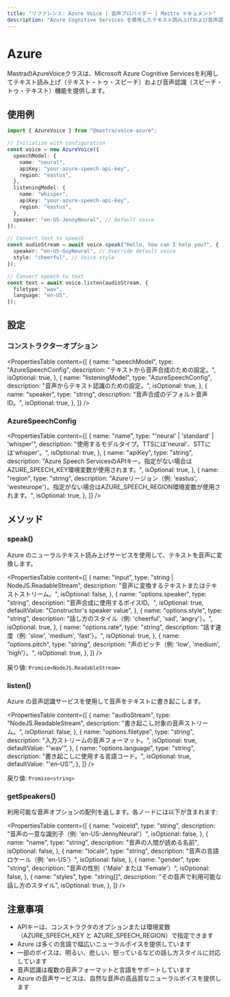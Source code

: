 ```yaml
---
title: "リファレンス: Azure Voice | 音声プロバイダー | Mastra ドキュメント"
description: "Azure Cognitive Services を使用したテキスト読み上げおよび音声認識機能を提供する AzureVoice クラスのドキュメント。"
---
```


# Azure

MastraのAzureVoiceクラスは、Microsoft Azure Cognitive Servicesを利用してテキスト読み上げ（テキスト・トゥ・スピーチ）および音声認識（スピーチ・トゥ・テキスト）機能を提供します。

## 使用例

```typescript
import { AzureVoice } from "@mastra/voice-azure";

// Initialize with configuration
const voice = new AzureVoice({
  speechModel: {
    name: "neural",
    apiKey: "your-azure-speech-api-key",
    region: "eastus",
  },
  listeningModel: {
    name: "whisper",
    apiKey: "your-azure-speech-api-key",
    region: "eastus",
  },
  speaker: "en-US-JennyNeural", // Default voice
});

// Convert text to speech
const audioStream = await voice.speak("Hello, how can I help you?", {
  speaker: "en-US-GuyNeural", // Override default voice
  style: "cheerful", // Voice style
});

// Convert speech to text
const text = await voice.listen(audioStream, {
  filetype: "wav",
  language: "en-US",
});
```

## 設定

### コンストラクターオプション

<PropertiesTable
  content={[
    {
      name: "speechModel",
      type: "AzureSpeechConfig",
      description: "テキストから音声合成のための設定。",
      isOptional: true,
    },
    {
      name: "listeningModel",
      type: "AzureSpeechConfig",
      description: "音声からテキスト認識のための設定。",
      isOptional: true,
    },
    {
      name: "speaker",
      type: "string",
      description: "音声合成のデフォルト音声ID。",
      isOptional: true,
    },
  ]}
/>

### AzureSpeechConfig

<PropertiesTable
  content={[
    {
      name: "name",
      type: "'neural' | 'standard' | 'whisper'",
      description: "使用するモデルタイプ。TTSには'neural'、STTには'whisper'。",
      isOptional: true,
    },
    {
      name: "apiKey",
      type: "string",
      description:
        "Azure Speech ServicesのAPIキー。指定がない場合はAZURE_SPEECH_KEY環境変数が使用されます。",
      isOptional: true,
    },
    {
      name: "region",
      type: "string",
      description:
        "Azureリージョン（例: 'eastus', 'westeurope'）。指定がない場合はAZURE_SPEECH_REGION環境変数が使用されます。",
      isOptional: true,
    },
  ]}
/>

## メソッド

### speak()

Azure のニューラルテキスト読み上げサービスを使用して、テキストを音声に変換します。

<PropertiesTable
  content={[
    {
      name: "input",
      type: "string | NodeJS.ReadableStream",
      description: "音声に変換するテキストまたはテキストストリーム。",
      isOptional: false,
    },
    {
      name: "options.speaker",
      type: "string",
      description: "音声合成に使用するボイスID。",
      isOptional: true,
      defaultValue: "Constructor's speaker value",
    },
    {
      name: "options.style",
      type: "string",
      description: "話し方のスタイル（例: 'cheerful', 'sad', 'angry'）。",
      isOptional: true,
    },
    {
      name: "options.rate",
      type: "string",
      description: "話す速度（例: 'slow', 'medium', 'fast'）。",
      isOptional: true,
    },
    {
      name: "options.pitch",
      type: "string",
      description: "声のピッチ（例: 'low', 'medium', 'high'）。",
      isOptional: true,
    },
  ]}
/>

戻り値: `Promise<NodeJS.ReadableStream>`

### listen()

Azure の音声認識サービスを使用して音声をテキストに書き起こします。

<PropertiesTable
  content={[
    {
      name: "audioStream",
      type: "NodeJS.ReadableStream",
      description: "書き起こし対象の音声ストリーム。",
      isOptional: false,
    },
    {
      name: "options.filetype",
      type: "string",
      description: "入力ストリームの音声フォーマット。",
      isOptional: true,
      defaultValue: "'wav'",
    },
    {
      name: "options.language",
      type: "string",
      description: "書き起こしに使用する言語コード。",
      isOptional: true,
      defaultValue: "'en-US'",
    },
  ]}
/>

戻り値: `Promise<string>`

### getSpeakers()

利用可能な音声オプションの配列を返します。各ノードには以下が含まれます:

<PropertiesTable
  content={[
    {
      name: "voiceId",
      type: "string",
      description:
        "音声の一意な識別子（例: 'en-US-JennyNeural'）",
      isOptional: false,
    },
    {
      name: "name",
      type: "string",
      description: "音声の人間が読める名前",
      isOptional: false,
    },
    {
      name: "locale",
      type: "string",
      description: "音声の言語ロケール（例: 'en-US'）",
      isOptional: false,
    },
    {
      name: "gender",
      type: "string",
      description: "音声の性別（'Male' または 'Female'）",
      isOptional: false,
    },
    {
      name: "styles",
      type: "string[]",
      description: "その音声で利用可能な話し方のスタイル",
      isOptional: true,
    },
  ]}
/>

## 注意事項

- APIキーは、コンストラクタのオプションまたは環境変数（AZURE_SPEECH_KEY と AZURE_SPEECH_REGION）で指定できます
- Azure は多くの言語で幅広いニューラルボイスを提供しています
- 一部のボイスは、明るい、悲しい、怒っているなどの話し方スタイルに対応しています
- 音声認識は複数の音声フォーマットと言語をサポートしています
- Azure の音声サービスは、自然な音声の高品質なニューラルボイスを提供します
